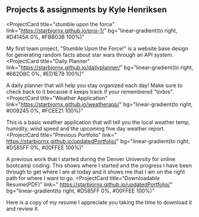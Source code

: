 ## Projects & assignments by Kyle Henriksen

<ProjectCard
  title="stumble upon the force"
  link="https://starbjornx.github.io/proj-1/"
  bg="linear-gradient(to right, #D4145A 0%, #FBB03B 100%)"
>
  My first team project, "Stumble Upon the Force!" is a website base design for
  generating random facts about star wars through an API system.
</ProjectCard>
<ProjectCard
  title="Daily Planner"
  link="https://starbjornx.github.io/dailyplanner/"
  bg="linear-gradient(to right, #662D8C 0%, #ED1E79 100%)"
>
  A daily planner that will help you stay organized each day! Make sure to check
  back to it because it keeps track if your remembered "todos".
</ProjectCard>
<ProjectCard
  title="Weather Application"
  link="https://starbjornx.github.io/weatherapp/"
  bg="linear-gradient(to right, #009245 0%, #FCEE21 100%)"
>
  This is a basic weather application that will tell you the local weather temp,
  humidity, wind speed and the upcoming five day weather report.
</ProjectCard>
<ProjectCard
  title="Previous Portfolio"
  link=" https://starbjornx.github.io/updatedPortfolio/"
  bg="linear-gradient(to right, #D585FF 0%, #00FFEE 100%)"
>
  A previous work that I started during the Denver University for online
  bootcamp coding. This shows where I started and the progress I have been
  through to get where I am at today and it shows me that I am on the right path
  for where I want to go.
</ProjectCard>
<ProjectCard
  title="Downloadable Resume(PDF)"
  link=" https://starbjornx.github.io/updatedPortfolio/"
  bg="linear-gradient(to right, #D585FF 0%, #00FFEE 100%)"
>
  Here is a copy of my resume I appreciate you taking the time to download it
  and review it.
</ProjectCard>
